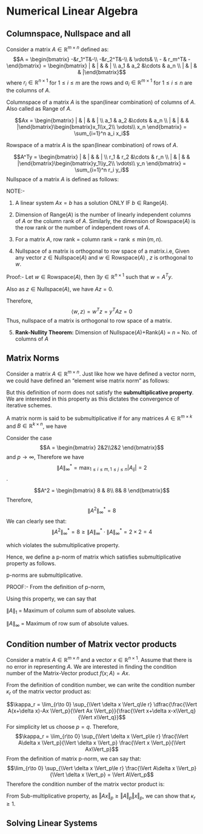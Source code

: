 # Numerical Linear Algebra 

## Columnspace, Nullspace and all
Consider a matrix $A\in\mathbb{R}^{m\times n}$ defined as:
$$A = \begin{bmatrix} -&r_1^T&-\\ -&r_2^T&-\\ & \vdots& \\ - & r_m^T& - \end{bmatrix} = \begin{bmatrix} | & | &  & | \\ a_1 & a_2 &\cdots & a_n \\ | & | & & |\end{bmatrix}$$
where $r_i \in \mathbb{R}^{n\times 1}$ for $1\le i \le m$ are the rows and $a_i \in \mathbb{R}^{m\times 1}$ for $1\le i\le n$ are the columns of $A$.

Columnspace of a matrix $A$ is the span(linear combination) of columns of $A$. Also called as Range of $A$.
\begin{equation}
\text{Range}(A) =\text{Columnspace}(A) =  \{ Ax : x\in \mathbb{R}^{n\times 1} \}
\end{equation}

$$Ax = \begin{bmatrix} | & | &  & | \\ a_1 & a_2 &\cdots & a_n \\ | & | & & |\end{bmatrix}\begin{bmatrix}x_1\\x_2\\ \vdots\\ x_n \end{bmatrix} = \sum_{i=1}^n a_i x_i$$


Rowspace of a matrix $A$ is the span(linear combination) of rows of $A$. 
\begin{equation}
\text{Rowspace}(A) = \{ A^Ty : y\in \mathbb{R}^{m\times 1} \} 
\end{equation}

$$A^Ty = \begin{bmatrix} | & | &  & | \\ r_1 & r_2 &\cdots & r_n \\ | & | & & |\end{bmatrix}\begin{bmatrix}y_1\\y_2\\ \vdots\\ y_n \end{bmatrix} = \sum_{i=1}^n r_i y_i$$
Nullspace of a matrix $A$ is defined as follows:
\begin{equation}
\text{Nullspace}(A) = \{ z\in \mathbb{R}^{n\times 1}: Az=0\}
\end{equation}

NOTE:-

1. A linear system $Ax=b$ has a solution ONLY IF $b\in\text{Range}(A)$.

2. Dimension of Range$(A)$ is the number of linearly independent columns of $A$ or the column rank of $A$. Similarly, the dimension of Rowspace$(A)$ is the row rank or the number of independent rows of $A$. 

3. For a matrix $A$, row rank = column rank = rank$\le \min(m,n)$.

4. Nullspace of a matrix is orthogonal to row space of a matrix.i.e, Given any vector $z\in \text{Nullspace}(A)$ and $w \in \text{Rowspace}(A)$  , $z$ is orthogonal to $w$.

Proof:- Let $w \in \text{Rowspace}(A)$, then $\exists y\in\mathbb{R}^{n\times 1}$ such that $w = A^Ty$. 

Also as $z\in \text{Nullspace}(A)$, we have $Az=0$.

Therefore,
$$\langle w,z\rangle = w^Tz = y^T Az = 0$$
Thus, nullspace of a matrix is orthogonal to row space of a matrix.

5. **Rank-Nullity Theorem:** Dimension of Nullspace$(A)$+Rank$(A)$ = $n$ = No. of columns of $A$

 

## Matrix Norms
Consider a matrix $A\in\mathbb{R}^{m\times n}$. Just like how we have defined a vector norm, we could have defined an "element wise matrix norm" as follows:
\begin{equation}
\lVert A \rVert_p^* = \left(\sum_{i=1}^n |A_{ij}|^p\right)^{\frac{1}{p}} 
\end{equation}

But this definition of norm does not satisfy the **submultiplicative property**. We are interested in this property as this dictates the convergence of iterative schemes.

A matrix norm is said to be submultiplicative if for any matrices $A\in \mathbb{R}^{m\times k}$ and $B \in \mathbb{R}^{k\times n}$, we have 
\begin{equation}
\lvert AB \rVert \le \lVert A \rVert  \lVert B \rVert
\end{equation}

Consider the case $$A = \begin{bmatrix} 2&2\\2&2 \end{bmatrix}$$ and $p\to \infty$, Therefore we have $$ \lVert A \rVert_{\infty}^* = \max_{1\le i \le m,1 \le j \le n} |A_{ij}| = 2$$.

$$A^2 = \begin{bmatrix} 8 & 8\\ 8& 8 \end{bmatrix}$$
Therefore,
$$\lVert A^2 \rVert_{\infty}^* = 8$$
We can clearly see that:
$$\lVert A^2 \rVert_{\infty}^* = 8 \ge \lVert A \rVert_{\infty}^* \cdot \lVert A \rVert_{\infty}^* = 2 \times 2 = 4$$

<!-- Consider the case $$A = \begin{bmatrix} 1&1\\1&1 \end{bmatrix}$$ and $p=1$. Therefore, we have $$\lVert A \rVert_{1}^* = \sum_i\sum_j |A_{ij}| = 4$$ -->
<!-- As $A$ is an identity matrix, we have $$A^2 = A$$ Therefore $$\lVert A^2 \rVert_{1}^* = 4$$ -->
<!-- We can clearly see that: -->
<!-- $$\lVert A^2 \rVert_{\infty}^* = 4 \ge \lVert A \rVert_{\infty}^* \cdot \lVert A \rVert_{\infty}^* = 2 \times 2 = 4$$ -->
which violates the submultiplicative property.


Hence, we define a p-norm of matrix which satisfies submultiplicative property as follows. 
\begin{equation}
\lVert A \rVert_p = \sup_{x\in\mathbb{R}^{n}\setminus \{ \mathbf{0} \}} \frac{\lVert Ax \rVert_p}{\lVert x \rVert_p} = \sup_{\lVert y \rVert_p = 1} \lVert Ay \rVert_p
\end{equation}

p-norms are submultiplicative.

PROOF:- From the definition of p-norm,
<!-- $$\lVert AB \rVert_p = \sup_{x\in\mathbb{R}^{n}\setminus \{ \mathbf{0} \}} \frac{\lVert ABx \rVert_p}{\lVert x \rVert_p}$$ -->
\begin{align*}
\lVert AB \rVert_p &= \sup_{x\in\mathbb{R}^{n}\setminus \{ \mathbf{0} \}} \frac{\lVert ABx \rVert_p}{\lVert x \rVert_p}\\
&= \sup_{x\in\mathbb{R}^{n}\setminus \{ \mathbf{0} \}} \frac{\lVert ABx \rVert_p}{\lVert Bx \rVert_p} \frac{\lVert Bx \rVert_p}{\lVert x \rVert_p} \\
&\le \left[\sup_{x\in\mathbb{R}^{n}\setminus \{ \mathbf{0} \}} \frac{\lVert ABx \rVert_p}{\lVert Bx \rVert_p} \right] \cdot \left[ \sup_{x\in\mathbb{R}^{n}\setminus \{ \mathbf{0} \}} \frac{\lVert Bx \rVert_p}{\lVert x \rVert_p} \right]  \\
&= \lVert A \rVert_p \cdot \lVert B \rVert_p\\
\therefore \lVert AB \rVert_p \le \lVert A \rVert_p \cdot \lVert B \rVert_p
\end{align*}

Using this property, we can say that 
\begin{equation}
 \lVert A^n \rVert_p \le \lVert A \rVert^n_p
\end{equation}
 
 $\lVert A\rVert_1$ = Maximum of column sum of absolute values. 

 $\lVert A\rVert_{\infty}$  = Maximum of row sum of absolute values. 

<!-- $$\therefore$$ -->





## Condition number of Matrix vector products

Consider a matrix $A\in\mathbb{R}^{m\times n}$ and a vector $x\in\mathbb{R}^{n\times 1}$. Assume that there is no error in representing $A$. We are interested in finding the condition number of the Matrix-Vector product $f(x;A)= Ax$. 

From the definition of condition number, we can write the condition number $\kappa_r$ of the matrix vector product as:

$$\kappa_r = \lim_{r\to 0} \sup_{\Vert \delta x \Vert_q\le r} \dfrac{\frac{\Vert A(x+\delta x)-Ax \Vert_p}{\Vert Ax \Vert_p}}{\frac{\Vert x+\delta x-x\Vert_q}{\Vert x\Vert_q}}$$
For simplicity let us choose $p=q$. Therefore,
$$\kappa_r = \lim_{r\to 0} \sup_{\Vert \delta x \Vert_p\le r} \frac{\Vert A\delta x \Vert_p}{\Vert \delta x \Vert_p} \frac{\Vert x \Vert_p}{\Vert Ax\Vert_p}$$
From the definition of matrix p-norm, we can say that: $$\lim_{r\to 0} \sup_{\Vert \delta x \Vert_p\le r} \frac{\Vert A\delta x \Vert_p}{\Vert \delta x \Vert_p} = \Vert A\Vert_p$$
Therefore the condition number of the matrix vector product is:
\begin{equation}
\kappa_r =  \frac{\Vert A \Vert_p \Vert x \Vert_p}{\Vert Ax\Vert_p}
\end{equation}

From Sub-multiplicative property, as $\Vert Ax\Vert_p \ge\Vert A \Vert_p \Vert x \Vert_p$, we can show that $\kappa_r\ge 1$. 

## Solving Linear Systems

<!-- All chapters start with a first-level heading followed by your chapter title, like the line above. There should be only one first-level heading (`#`) per .Rmd file. -->

<!-- ## A section -->

<!-- All chapter sections start with a second-level (`##`) or higher heading followed by your section title, like the sections above and below here. You can have as many as you want within a chapter. -->

<!-- ### An unnumbered section {-} -->

<!-- Chapters and sections are numbered by default. To un-number a heading, add a `{.unnumbered}` or the shorter `{-}` at the end of the heading, like in this section. -->
